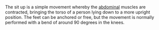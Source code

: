 The sit up is a simple movement whereby the [[w:abdominal|abdominal]] muscles are contracted, bringing the torso of a person lying down to a more upright position. The feet can be anchored or free, but the movement is normally performed with a bend of around 90 degrees in the knees.

{{cleanup}}